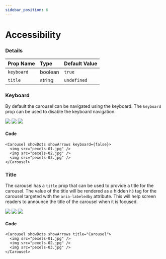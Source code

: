 ```yaml
---
sidebar_position: 6
---
```



# Accessibility



### Details

| Prop Name          | Type    | Default Value |
| :----------------- | :------ | :------------ |
| `keyboard`         | boolean | `true`       |
| `title`         | string | `undefined`       |

### Keyboard

By default the carousel can be navigated using the keyboard. The `keyboard` prop can be used to disable the keyboard navigation.

<Carousel showDots showArrows keyboard={false}>
  <img src="/open-source/nuka-carousel/img/pexels-01.jpg" />
  <img src="/open-source/nuka-carousel/img/pexels-02.jpg" />
  <img src="/open-source/nuka-carousel/img/pexels-03.jpg" />
</Carousel>

#### Code

```tsx
<Carousel showDots showArrows keyboard={false}>
  <img src="pexels-01.jpg" />
  <img src="pexels-02.jpg" />
  <img src="pexels-03.jpg" />
</Carousel>
```


### Title

The carousel has a `title` prop that can be used to provide a title for the carousel. The value of the title will be rendered as a hidden `h3` tag for the carousel targeted with the `aria-labeledby` attribute. This will help screen readers to announce the title of the carousel when it is focused. 

<Carousel showDots showArrows title="Carousel">
  <img src="/open-source/nuka-carousel/img/pexels-01.jpg" />
  <img src="/open-source/nuka-carousel/img/pexels-02.jpg" />
  <img src="/open-source/nuka-carousel/img/pexels-03.jpg" />
</Carousel>

#### Code

```tsx
<Carousel showDots showArrows title="Carousel">
  <img src="pexels-01.jpg" />
  <img src="pexels-02.jpg" />
  <img src="pexels-03.jpg" />
</Carousel>
```
